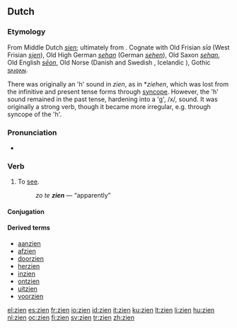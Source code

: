 ==Dutch==
===Etymology===
From Middle Dutch ''[[sien]]''; ultimately from {{proto|Germanic|sehwan|lang=nl}}.  Cognate with Old Frisian ''sīa'' (West Frisian ''[[sjen]]''), Old High German ''[[sehan]]'' (German ''[[sehen]]''), Old Saxon ''[[sehan]]'', Old English ''[[seon|sēon]]'', Old Norse {{term|sjá|lang=non}} (Danish and Swedish {{term|se|lang=se}}, Icelandic {{term|sjá|lang=is}}), Gothic [[𐍃𐌰𐌹𐍈𐌰𐌽]]. 

There was originally an 'h' sound in ''zien'', as in *''ziehen'', which was lost from the infinitive and present tense forms through [[syncope]].  However, the 'h' sound remained in the past tense, hardening into a 'g', /x/, sound.  It was originally a strong verb, though it became more irregular, e.g. through syncope of the 'h'.

===Pronunciation===
*{{audio|Nl-zien.ogg|audio}}

===Verb===
{{nl-verb|st-5}}  <!-- see WT:ANL -->

# To [[see]].
#: ''zo te '''zien''''' — “apparently”

====Conjugation====
{{nl-conj|zie|ziet|zag|zagen|gezien|zie}}

====Derived terms====
{{top4}}
* [[aanzien]]
* [[afzien]]
* [[doorzien]]
* [[herzien]]
* [[inzien]]
* [[ontzien]]
* [[uitzien]]
* [[voorzien]]
{{bottom}}

[[el:zien]]
[[es:zien]]
[[fr:zien]]
[[io:zien]]
[[id:zien]]
[[it:zien]]
[[ku:zien]]
[[lt:zien]]
[[li:zien]]
[[hu:zien]]
[[nl:zien]]
[[oc:zien]]
[[fi:zien]]
[[sv:zien]]
[[tr:zien]]
[[zh:zien]]